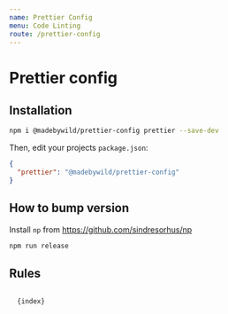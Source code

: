 ```yaml
---
name: Prettier Config
menu: Code Linting
route: /prettier-config
---
```



# Prettier config

## Installation

```bash
npm i @madebywild/prettier-config prettier --save-dev
```

Then, edit your projects `package.json`:

```json
{
  "prettier": "@madebywild/prettier-config"
}
```

## How to bump version

Install `np` from https://github.com/sindresorhus/np

```bash
npm run release
```

## Rules

<Code className="javascript">
  {index}
</Code>


